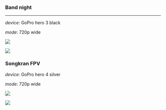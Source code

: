 ### Band night

---

_device_: GoPro hero 3 black

_mode_: 720p wide

![](composition-bandnight.jpg)

![](composition-bandnight.png)

### Songkran FPV

_device_: GoPro hero 4 silver

_mode_: 720p wide

![](composition-songkran.jpg)

![](composition-songkran.png)
